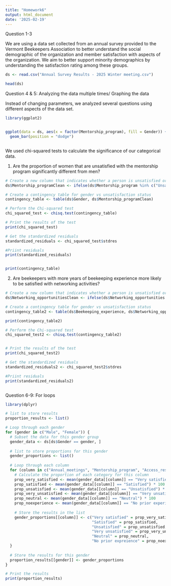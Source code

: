 ```yaml
---
title: "Homework6"
output: html_document
date: '2025-02-19'
---
```


Question 1-3 

We are using a data set collected from an annual survey provided to the Vermont Beekeepers Association to better understand the social demographic of the organization and member satisfaction with aspects of the organization. We aim to better support minority demographics by understanding the satisfaction rating among these groups.

```r
ds <- read.csv("Annual Survey Results - 2025 Winter meeting.csv")

head(ds)


```


Question 4 & 5: Analyzing the data multiple times/ Graphing the data

Instead of changing parameters, we analyzed several questions using different aspects of the data set.

```r

library(ggplot2)


ggplot(data = ds, aes(x = factor(Mentorship_program), fill = Gender)) +
  geom_bar(position = "dodge")



```

We used chi-squared tests to calculate the significance of our categorical data.

1) Are the proportion of women that are unsatisfied with the mentorship program significantly different from men?

```r

# Create a new column that indicates whether a person is unsatisfied or not
ds$Mentorship_programClean <- ifelse(ds$Mentorship_program %in% c("Unsatisfied", "Very Unsatisfied", "Neutral"),  "Unsatisfied", "Satisfied")

# Create a contingency table for gender vs unsatisfaction status
contingency_table <- table(ds$Gender, ds$Mentorship_programClean)

# Perform the Chi-squared test
chi_squared_test <- chisq.test(contingency_table)

# Print the results of the test
print(chi_squared_test)

# Get the standardized residuals
standardized_residuals <- chi_squared_test$stdres

#Priint residuals
print(standardized_residuals)


print(contingency_table)

```

2) Are beekeepers with more years of beekeeping experience more likely to be satisfied with networking activities?

```r

# Create a new column that indicates whether a person is unsatisfied or not
ds$Networking_opportunitiesClean <- ifelse(ds$Networking_opportunities %in% c("Unsatisfied", "Very Unsatisfied", "Neutral"),  "Unsatisfied", "Satisfied")

# Create a contingency table for gender vs unsatisfaction status
contingency_table2 <- table(ds$Beekeeping_experience, ds$Networking_opportunitiesClean)

print(contingency_table2)

# Perform the Chi-squared test
chi_squared_test2 <- chisq.test(contingency_table2)


# Print the results of the test
print(chi_squared_test2)

# Get the standardized residuals
standardized_residuals2 <- chi_squared_test2$stdres

#Priint residuals
print(standardized_residuals2)



```


Question 6-9: For loops

```r
library(dplyr)

# list to store results
proportion_results <- list()

# Loop through each gender
for (gender in c("Male", "Female")) {
  # Subset the data for this gender group
  gender_data <- ds[ds$Gender == gender, ]
  
  # list to store proportions for this gender
  gender_proportions <- list()
  
  # Loop through each column
  for (column in c("Annual_meetings", "Mentorship_program", "Access_resources", "Educational_workshops", "Industry_policy_insights", "Networking_opportunities", "News_updates", "Marketing_social")) {
    # Calculate the proportion of each category for this column
    prop_very_satisfied <- mean(gender_data[[column]] == "Very satisfied") * 100
    prop_satisfied <- mean(gender_data[[column]] == "Satisfied") * 100
    prop_unsatisfied <- mean(gender_data[[column]] == "Unsatisfied") * 100
    prop_very_unsatisfied <- mean(gender_data[[column]] == "Very unsatisfied") * 100
    prop_neutral <- mean(gender_data[[column]] == "Neutral") * 100
    prop_noexperience <- mean(gender_data[[column]] == "No prior experience") * 100
    
    # Store the results in the list
    gender_proportions[[column]] <- c("Very satisfied" = prop_very_satisfied,
                                      "Satisfied" = prop_satisfied,
                                      "Unsatisfied" = prop_unsatisfied,
                                      "Very unsatisfied" = prop_very_unsatisfied,
                                      "Neutral" = prop_neutral,
                                      "No prior expreience" = prop_noexperience)
  }
  
  # Store the results for this gender
  proportion_results[[gender]] <- gender_proportions
}

# Print the results
print(proportion_results)

  
```








